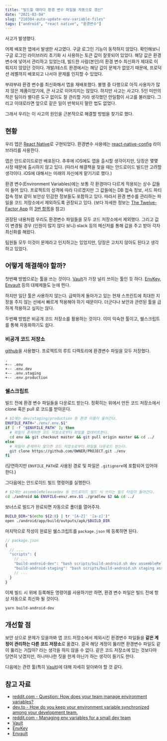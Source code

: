 ```yaml
---
title: "빌드할 때마다 환경 변수 파일을 자동으로 갱신"
date: "2021-03-04"
slug: "210304-auto-update-env-variable-files"
tags: ["android", "react native", "환경변수"]
---
```


사고가 발생했다.

어제 배포한 앱에서 발생한 사고였다. 구글 로그인 기능이 동작하지 않았다. 확인해보니 구글 로그인 라이브러리 초기화 시 사용하는 토큰 값이 잘못되어 있었다. 해당 값은 환경 변수에 넣어서 관리하고 있었는데, 빌드한 사람(본인)의 환경 변수 최신화가 제대로 이뤄지지 않았던 것이다. 개발/테스트 환경에서는 해당 값이 문제가 없었기 때문에, 프로덕션 레벨까지 배포되고 나서야 문제를 인지할 수 있었다.

부랴부랴 환경 변수를 최신화해서 앱을 재배포했다. 불행 중 다행으로 아직 사용자가 많지 않은 제품이었기에, 큰 사고로 이어지지는 않았다. 하지만 사고는 사고다. 5인 미만의 작은 팀이라 별다른 도구 없이도 잘 관리할 거라 생각했던 안일함이 사고를 불러왔다. 그리고 이대로라면 앞으로 같은 일이 반복되지 말란 법도 없었다.

그래서 우리는 이 사고의 원인을 근본적으로 해결할 방법을 찾기로 했다.

## 현황

우리 앱은 [React Native](https://github.com/facebook/react-native)로 구현되었다. 환경변수 사용에는 [react-native-config](https://github.com/luggit/react-native-config) 라이브러리를 사용한다.

앱은 안드로이드로만 배포된다. 추후에 iOS에도 앱을 출시할 생각이지만, 당장은 몇몇 사정 때문에 출시하지 않고 있다. (따라서 해결책을 찾을 때는 안드로이드 빌드만 고려할 생각이다. iOS에 대해서는 미래의 자신에게 맡기기로 했다.)

환경 변수(Environment Variables)에는 보통 각 환경마다 다르게 적용되는 상수 값들이 들어 있다. 프로젝트의 성격에 따라 다르겠지만 그 값들에는 DB 접속 정보, 서드 파티 접속 정보 같이 보안상 민감한 정보들도 포함하고 있다. 따라서 환경 변수를 관리하는 파일을 코드 저장소에서 제외하도록 권장되고 있다. (보다 자세한 정보는 [The Twelve-Factor App](https://12factor.net/ko/) 의 [3번 항목](https://12factor.net/ko/config)을 참고)

권장된 내용처럼 우리도 환경변수 파일들을 모두 코드 저장소에서 제외했다. 그리고 값이 변경될 경우 (인원이 많지 않다 보니) slack 등의 메신저를 통해 값을 주고 받아 각자 최신화를 해왔다.

팀원들 모두 이것이 문제라고 인지하고는 있었지만, 당장은 고치지 않아도 된다고 생각하고 있었다.

## 어떻게 해결해야 할까?

첫번째 방법으로는 툴을 쓰는 것이다. [Vault][vault]가 가장 널리 쓰이는 툴인 듯 하다. [EnvKey][envkey], [Envault][envault] 등의 대체제들도 눈에 띈다.

하지만 일단 툴은 사용하지 않는다. 급박하게 돌아가고 있는 현재 스프린트에 최대한 지장을 주지 않는 선에서 빠르게 적용해야 하기 때문이다. 더군다나 보안과 관련된 툴을 급하게 적용하고 싶지는 않다.

두번째 방법은 비공개 코드 저장소를 활용하는 것이다. 이미 익숙한 툴이고, 쉘스크립트를 통해 자동화하기도 쉽다.

### 비공개 코드 저장소

[github](https://github.com/)을 사용했다. 프로젝트의 루트 디렉토리에 환경변수 파일을 모두 저장했다.

```
.
+-- .env
+-- .env.dev
+-- .env.staging
+-- .env.production
```

### 쉘스크립트

빌드 전에 환경 변수 파일들을 다운로드 받는다. 정확히는 위에서 만든 코드 저장소에서 clone 혹은 pull 로 코드를 받아온다.

```bash
# $1에는 dev/staging/production 등 환경 이름이 들어간다.
ENVFILE_PATH="./env/.env.$1"
if [ -f "$ENVFILE_PATH" ]; then
  # 파일이 존재하면 코드 저장소로부터 파일을 업데이트한다.
  cd env && git checkout master && git pull origin master && cd ../
else
  # 파일이 존재하지 않으면 코드 저장소로부터 파일을 다운로드 받는다.
  git clone https://github.com/OWNER/PROJECT.git ./env
fi
```

(당연하지만 `ENVFILE_PATH`로 사용된 경로 및 파일은 `.gitignore`에 포함되어 있어야 한다.)

그다음에는 안드로이드 빌드 명령어를 실행한다.

```bash
# $2에는 assembleReleasedev 등 안드로이드 빌드 시 쓰이는 빌드 타입이 들어간다.
cd ./android && ENVFILE=env/.env.$1 ./gradlew $2 && cd ../
```

보너스로 빌드가 완료되면 자동으로 폴더를 열어주자.

```bash
BUILD_DIR="$(echo ${2:8} | tr '[A-Z]' '[a-z]')"
open ./android/app/build/outputs/apk/$BUILD_DIR
```

마지막으로 작성이 완료된 쉘스크립트를 `package.json` 에 등록하면 된다.

```javascript
// package.json
{
  // ...
  "scripts": {
    // ...
    "build-android-dev": "bash scripts/build-android.sh dev assembleReleasedev",
    "build-android-staging": "bash scripts/build-android.sh staging assembleReleasedev",
    // ...
  }
}
```

이제 빌드 시 위에 등록해둔 명령어를 사용하기만 하면, 환경 변수 파일은 빌드 전에 항상 자동으로 최신화 될 것이다.

```sh
yarn build-android-dev
```

## 개선할 점

보안 상으로 문제가 있을까봐 앱 코드 저장소에서 제외시킨 환경변수 파일들을 **같은 계정이 관리하는 다른 코드 저장소**로 옮겼다. 결국 해당 계정이 뚫리면 환경변수 파일도 같이 뚫리는 거잖아? 라는 생각을 하지 않을 수 없다. 같은 코드 저장소에 있는 것보다야 당연히 낫겠지만, 하나마나한 짓을 한게 아닌가 하는 생각이 들기도 한다.

다음에는 관련 툴(특히 [Vault][vault])에 대해 자세히 알아봐야 할 것 같다.

## 참고 자료

- [reddit.com - Question: How does your team manage environment variables?](https://www.reddit.com/r/ruby/comments/7fau96/question_how_does_your_team_manage_environment/)
- [dev.to - How do you keep your environment variable synchronized among your development team.](https://dev.to/espoir/how-do-you-keep-your-environment-variable-synchronized-among-your-development-team-175a)
- [reddit.com - Managing env variables for a small dev team](https://www.reddit.com/r/devops/comments/c7u29k/managing_env_variables_for_a_small_dev_team/)
- [Vault][vault]
- [EnvKey][envkey]
- [Envault][envault]

[vault]: https://www.vaultproject.io/
[envkey]: https://www.envkey.com/
[envault]: https://envault.dev/
